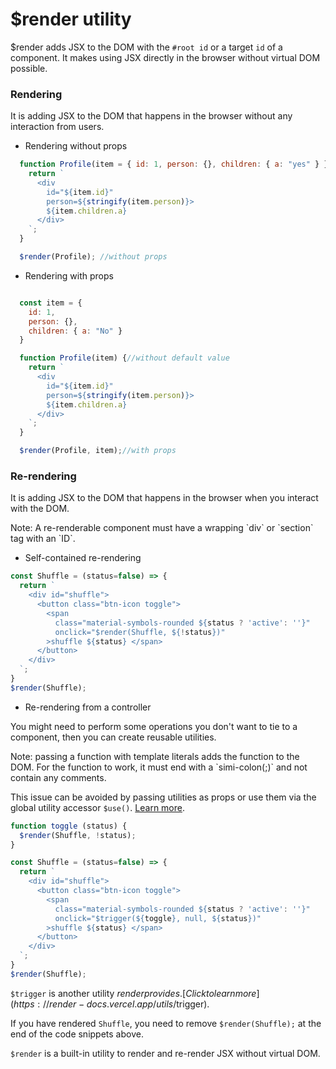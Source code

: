 # $render utility

$render adds JSX to the DOM with the `#root id` or a target `id` of a component. It makes using JSX directly in the browser without virtual DOM possible.

### Rendering

It is adding JSX to the DOM that happens in the browser without any interaction from users.

* Rendering without props

```js {1} copy
  function Profile(item = { id: 1, person: {}, children: { a: "yes" } }) {
    return `
      <div 
        id="${item.id}" 
        person=${stringify(item.person)}> 
        ${item.children.a} 
      </div>
    `;
  }

  $render(Profile); //without props
```

* Rendering with props

```js {8} copy

  const item = { 
    id: 1, 
    person: {}, 
    children: { a: "No" } 
  }

  function Profile(item) {//without default value
    return `
      <div 
        id="${item.id}" 
        person=${stringify(item.person)}> 
        ${item.children.a} 
      </div>
    `;
  }

  $render(Profile, item);//with props
```

### Re-rendering

It is adding JSX to the DOM that happens in the browser when you interact with the DOM. 


<Callout type="info" emoji="ℹ️">
  Note: A re-renderable component must have a wrapping `div` or `section` tag with an `ID`.
</Callout>

* Self-contained re-rendering
```js {8} copy
const Shuffle = (status=false) => {
  return `
    <div id="shuffle">
      <button class="btn-icon toggle">
        <span 
          class="material-symbols-rounded ${status ? 'active': ''}"
          onclick="$render(Shuffle, ${!status})"
        >shuffle ${status} </span>
      </button>
    </div>
  `;
}
$render(Shuffle);
```
* Re-rendering from a controller

You might need to perform some operations you don't want to tie to a component, then you can create reusable utilities.

<Callout type="info" emoji="ℹ️">
  Note: passing a function with template literals adds the function to the DOM. For the function to work, it must end with a `simi-colon(;)` and not contain any comments.

  This issue can be avoided by passing utilities as props or use them via the global utility accessor `$use()`. [Learn more](https://render-docs.vercel.app/other_utilities/$utils()).
</Callout>

```js {8} copy
function toggle (status) {
  $render(Shuffle, !status);
}

const Shuffle = (status=false) => {
  return `
    <div id="shuffle">
      <button class="btn-icon toggle">
        <span 
          class="material-symbols-rounded ${status ? 'active': ''}"
          onclick="$trigger(${toggle}, null, ${status})"
        >shuffle ${status} </span>
      </button>
    </div>
  `;
}
$render(Shuffle);
```

`$trigger` is another utility $render provides. [Click to learn more](https://render-docs.vercel.app/utils/$trigger).

If you have rendered `Shuffle`, you need to remove `$render(Shuffle);` at the end of the code snippets above.

`$render` is a built-in utility to render and re-render JSX without virtual DOM.